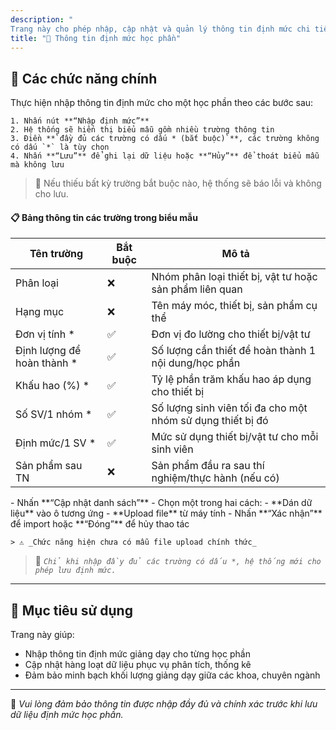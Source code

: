 ```yaml
---
description: "
Trang này cho phép nhập, cập nhật và quản lý thông tin định mức chi tiết của từng học phần như số giờ giảng dạy, loại học phần, hình thức giảng dạy,..."
title: "📘 Thông tin định mức học phần"
---
```


## 📌 Các chức năng chính

<CardGroup cols="2">
  <Card title="1. Nhập thông tin định mức học phần" icon="file-plus">
    Thực hiện nhập thông tin định mức cho một học phần theo các bước sau:

    1. Nhấn nút **“Nhập định mức”**
    2. Hệ thống sẽ hiển thị biểu mẫu gồm nhiều trường thông tin
    3. Điền **`đầy đủ các trường có dấu * (bắt buộc)`**, các trường không có dấu `*` là tùy chọn
    4. Nhấn **“Lưu”** để ghi lại dữ liệu hoặc **“Hủy”** để thoát biểu mẫu mà không lưu
  </Card>
</CardGroup>

> 🛑 Nếu thiếu bất kỳ trường bắt buộc nào, hệ thống sẽ báo lỗi và không cho lưu.

#### 📋 Bảng thông tin các trường trong biểu mẫu

| **Tên trường**              | **Bắt buộc** | **Mô tả**                                                  |
| --------------------------- | ------------ | ---------------------------------------------------------- |
| Phân loại                   | ❌            | Nhóm phân loại thiết bị, vật tư hoặc sản phẩm liên quan    |
| Hạng mục                    | ❌            | Tên máy móc, thiết bị, sản phẩm cụ thể                     |
| Đơn vị tính \*              | ✅            | Đơn vị đo lường cho thiết bị/vật tư                        |
| Định lượng để hoàn thành \* | ✅            | Số lượng cần thiết để hoàn thành 1 nội dung/học phần       |
| Khấu hao (%) \*             | ✅            | Tỷ lệ phần trăm khấu hao áp dụng cho thiết bị              |
| Số SV/1 nhóm \*             | ✅            | Số lượng sinh viên tối đa cho một nhóm sử dụng thiết bị đó |
| Định mức/1 SV \*            | ✅            | Mức sử dụng thiết bị/vật tư cho mỗi sinh viên              |
| Sản phẩm sau TN             | ❌            | Sản phẩm đầu ra sau thí nghiệm/thực hành (nếu có)          |

<CardGroup cols="2">
  <Card title="2. Cập nhật danh sách định mức" icon="upload-cloud">
    - Nhấn **“Cập nhật danh sách”**
    - Chọn một trong hai cách:
      - **Dán dữ liệu** vào ô tương ứng
      - **Upload file** từ máy tính
    - Nhấn **“Xác nhận”** để import hoặc **“Đóng”** để hủy thao tác

    > ⚠️ _Chức năng hiện chưa có mẫu file upload chính thức_
  </Card>
</CardGroup>

> 📌 _`Chỉ khi nhập đầy đủ các trường có dấu *, hệ thống mới cho phép lưu định mức.`_

---

## 🎯 Mục tiêu sử dụng

Trang này giúp:

- Nhập thông tin định mức giảng dạy cho từng học phần
- Cập nhật hàng loạt dữ liệu phục vụ phân tích, thống kê
- Đảm bảo minh bạch khối lượng giảng dạy giữa các khoa, chuyên ngành

---

📍 _Vui lòng đảm bảo thông tin được nhập đầy đủ và chính xác trước khi lưu dữ liệu định mức học phần._
